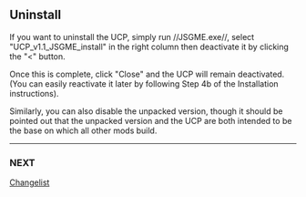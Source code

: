 == Uninstall ==

If you want to uninstall the UCP, simply run //JSGME.exe//, select
"UCP_v1.1_JSGME_install" in the right column then deactivate it by clicking
the "<" button.

Once this is complete, click "Close" and the UCP will remain deactivated.
(You can easily reactivate it later by following Step 4b of the Installation
instructions).

Similarly, you can also disable the unpacked version, though it should be
pointed out that the unpacked version and the UCP are both intended to be
the base on which all other mods build.

----

=== NEXT ===

[[Changelist]]